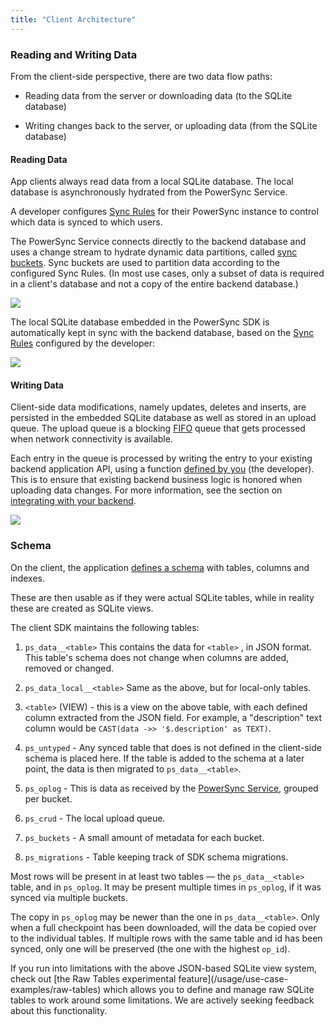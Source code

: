 ```yaml
---
title: "Client Architecture"
---
```


### Reading and Writing Data

From the client-side perspective, there are two data flow paths:

* Reading data from the server or downloading data (to the SQLite database)

* Writing changes back to the server, or uploading data (from the SQLite database)

#### Reading Data

App clients always read data from a local SQLite database. The local database is asynchronously hydrated from the PowerSync Service.

A developer configures [Sync Rules](/usage/sync-rules) for their PowerSync instance to control which data is synced to which users.

The PowerSync Service connects directly to the backend database and uses a change stream to hydrate dynamic data partitions, called [sync buckets](/usage/sync-rules/organize-data-into-buckets). Sync buckets are used to partition data according to the configured Sync Rules. (In most use cases, only a subset of data is required in a client's database and not a copy of the entire backend database.)

<Frame>
  <img src="/images/architecture/powersync-docs-diagram-client-architecture-001.png" />
</Frame>

The local SQLite database embedded in the PowerSync SDK is automatically kept in sync with the backend database, based on the [Sync Rules](/usage/sync-rules) configured by the developer:

<Frame>
  <img src="/images/architecture/powersync-docs-diagram-client-architecture-002.png" />
</Frame>

#### Writing Data

Client-side data modifications, namely updates, deletes and inserts, are persisted in the embedded SQLite database as well as stored in an upload queue. The upload queue is a blocking [FIFO](https://en.wikipedia.org/wiki/FIFO_%28computing_and_electronics%29) queue that gets processed when network connectivity is available.

Each entry in the queue is processed by writing the entry to your existing backend application API, using a function [defined by you](/installation/client-side-setup/integrating-with-your-backend) (the developer). This is to ensure that existing backend business logic is honored when uploading data changes. For more information, see the section on [integrating with your backend](/installation/client-side-setup/integrating-with-your-backend).

<Frame>
  <img src="/images/architecture/powersync-docs-diagram-client-architecture-003.png" />
</Frame>

### Schema

On the client, the application [defines a schema](/installation/client-side-setup/define-your-schema) with tables, columns and indexes.

These are then usable as if they were actual SQLite tables, while in reality these are created as SQLite views.

The client SDK maintains the following tables:

1. `ps_data__<table>` This contains the data for `<table>` , in JSON format. This table's schema does not change when columns are added, removed or changed.

2. `ps_data_local__<table>` Same as the above, but for local-only tables.

3. `<table>` (VIEW) - this is a view on the above table, with each defined column extracted from the JSON field. For example, a "description" text column would be `CAST(data ->> '$.description' as TEXT)`.

4. `ps_untyped` - Any synced table that does is not defined in the client-side schema is placed here. If the table is added to the schema at a later point, the data is then migrated to `ps_data__<table>`.

5. `ps_oplog` - This is data as received by the [PowerSync Service](/architecture/powersync-service), grouped per bucket.

6. `ps_crud` - The local upload queue.

7. `ps_buckets` - A small amount of metadata for each bucket.

8. `ps_migrations` - Table keeping track of SDK schema migrations.

Most rows will be present in at least two tables — the `ps_data__<table>` table, and in `ps_oplog`. It may be present multiple times in `ps_oplog`, if it was synced via multiple buckets.

The copy in `ps_oplog` may be newer than the one in `ps_data__<table>`. Only when a full checkpoint has been downloaded, will the data be copied over to the individual tables. If multiple rows with the same table and id has been synced, only one will be preserved (the one with the highest `op_id`).

<Note>
  If you run into limitations with the above JSON-based SQLite view system, check out [the Raw Tables experimental feature](/usage/use-case-examples/raw-tables) which allows you to define and manage raw SQLite tables to work around some limitations. We are actively seeking feedback about this functionality.
</Note>